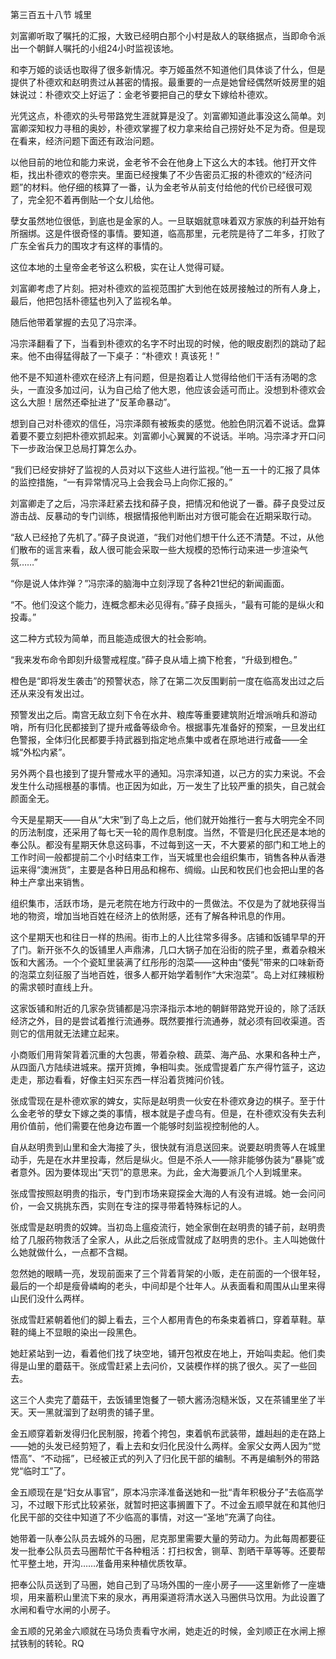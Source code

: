 

第三百五十八节 城里

刘富卿听取了嘱托的汇报，大致已经明白那个小村是敌人的联络据点，当即命令派出一个朝鲜人嘱托的小组24小时监视该地。

和李万姬的谈话也取得了很多新情况。李万姬虽然不知道他们具体谈了什么，但是提供了朴德欢和赵明贵过从甚密的情报。最重要的一点是她曾经偶然听妓房里的姐妹说过：朴德欢交上好运了：金老爷要把自己的孽女下嫁给朴德欢。

光凭这点，朴德欢的头号带路党生涯就算是没了。刘富卿知道此事没这么简单。刘富卿深知权力寻租的奥妙，朴德欢掌握了权力拿来给自己捞好处不足为奇。但是现在看来，经济问题下面还有政治问题。

以他目前的地位和能力来说，金老爷不会在他身上下这么大的本钱。他打开文件柜，找出朴德欢的卷宗夹。里面已经搜集了不少告密员汇报的朴德欢的“经济问题”的材料。他仔细的核算了一番，认为金老爷从前支付给他的代价已经很可观了，完全犯不着再倒贴一个女儿给他。

孽女虽然地位很低，到底也是金家的人。一旦联姻就意味着双方家族的利益开始有所捆绑。这是件很奇怪的事情。要知道，临高那里，元老院是待了二年多，打败了广东全省兵力的围攻才有这样的事情的。

这位本地的土皇帝金老爷这么积极，实在让人觉得可疑。

刘富卿考虑了片刻。把对朴德欢的监视范围扩大到他在妓房接触过的所有人身上，最后，他把包括朴德猛也列入了监视名单。

随后他带着掌握的去见了冯宗泽。

冯宗泽翻看了下，当看到朴德欢的名字不时出现的时候，他的眼皮剧烈的跳动了起来。他不由得猛得敲了一下桌子：“朴德欢！真该死！”

他不是不知道朴德欢在经济上有问题，但是抱着让人觉得给他们干活有汤喝的念头，一直没多加过问，认为自己给了他大恩，他应该会适可而止。没想到朴德欢会这么大胆！居然还牵扯进了“反革命暴动”。

想到自己对朴德欢的信任，冯宗泽颇有被叛卖的感觉。他脸色阴沉着不说话。盘算着要不要立刻把朴德欢抓起来。刘富卿小心翼翼的不说话。半响。冯宗泽才开口问下一步政治保卫总局打算怎么办。

“我们已经安排好了监视的人员对以下这些人进行监视。”他一五一十的汇报了具体的监控措施，“一有异常情况马上会我会马上向你汇报的。”

刘富卿走了之后，冯宗泽赶紧去找和薛子良，把情况和他说了一番。薛子良受过反游击战、反暴动的专门训练，根据情报他判断出对方很可能会在近期采取行动。

“敌人已经抢了先机了。”薛子良说道，“我们对他们想干什么还不清楚。不过，从他们散布的谣言来看，敌人很可能会采取一些大规模的恐怖行动来进一步渲染气氛……”

“你是说人体炸弹？”冯宗泽的脑海中立刻浮现了各种21世纪的新闻画面。

“不。他们没这个能力，连概念都未必见得有。”薛子良摇头，“最有可能的是纵火和投毒。”

这二种方式较为简单，而且能造成很大的社会影响。

“我来发布命令即刻升级警戒程度。”薛子良从墙上摘下枪套，“升级到橙色。”

橙色是“即将发生袭击”的预警状态，除了在第二次反围剿前一度在临高发出过之后还从来没有发出过。

预警发出之后。南宫无敌立刻下令在水井、粮库等重要建筑附近增派哨兵和游动哨，所有归化民都接到了提升戒备等级命令。根据事先准备好的预案，一旦发出红色警报，全体归化民都要手持武器到指定地点集中或者在原地进行戒备――全城“外松内紧”。

另外两个县也接到了提升警戒水平的通知。冯宗泽知道，以己方的实力来说。不会发生什么动摇根基的事情。也正因为如此，万一发生了比较严重的损失，自己就会颜面全无。

今天是星期天――自从“大宋”到了岛上之后，他们就开始推行一套与大明完全不同的历法制度，还采用了每七天一轮的周作息制度。当然，不管是归化民还是本地的奉公队。都没有星期天休息这码事，不过每到这一天，不大要紧的部门和工地上的工作时间一般都提前二个小时结束工作，当天城里也会组织集市，销售各种从香港运来得“澳洲货”，主要是各种日用品和棉布、绸缎。山民和牧民们也会把山里的各种土产拿出来销售。

组织集市，活跃市场，是元老院在地方行政中的一贯做法。不仅是为了就地获得当地的物资，增加当地百姓在经济上的依附感，还有了解各种讯息的作用。

这个星期天也和往日一样的热闹。街市上的人比往常多得多。店铺和饭铺早早的开了门。新开张不久的饭铺里人声鼎沸，几口大锅子加在沿街的院子里，煮着杂粮米饭和大酱汤。一个个瓷缸里装满了红彤彤的泡菜――这种由“倭髡”带来的口味新奇的泡菜立刻征服了当地百姓，很多人都开始学着制作“大宋泡菜”。岛上对红辣椒粉的需求顿时直线上升。

这家饭铺和附近的几家杂货铺都是冯宗泽指示本地的朝鲜带路党开设的，除了活跃经济之外，目的是尝试着推行流通券。既然要推行流通券，就必须有回收渠道。否则它的信用就无法建立起来。

小商贩们用背架背着沉重的大包裹，带着杂粮、蔬菜、海产品、水果和各种土产，从四面八方陆续进城来。摆开货摊，争相叫卖。张成雪提着广东产得竹篮子，这边走走，那边看看，好像主妇买东西一样沿着货摊问价钱。

张成雪现在是朴德欢家的婢女，实际是赵明贵一伙安在朴德欢身边的棋子。至于什么金老爷的孽女下嫁之类的事情，根本就是子虚乌有。但是，在朴德欢没有失去利用价值前，他们需要在他身边布置一个能够时刻监视控制他的人。

自从赵明贵到山里和金大海接了头，很快就有消息送回来。说要赵明贵等人在城里动手，先是在水井里投毒，然后是纵火。但是不杀人――除非能够伪装为“暴毙”或者意外。因为要体现出“天罚”的意思来。为此，金大海要派几个人到城里来。

张成雪按照赵明贵的指示，专门到市场来窥探金大海的人有没有进城。她一会问问价，一会又挑挑东西，实则在专注的探寻带着特殊标记的人。

张成雪是赵明贵的奴婢。当初岛上瘟疫流行，她全家倒在赵明贵的铺子前，赵明贵给了几服药物救活了全家人，从此之后张成雪就成了赵明贵的忠仆。主人叫她做什么她就做什么，一点都不含糊。

忽然她的眼睛一亮，发现前面来了三个背着背架的小贩，走在前面的一个很年轻，最后的一个却是瘦骨嶙峋的老头，中间却是个壮年人。从表面看和周围从山里来得山民们没什么两样。

张成雪赶紧朝着他们的脚上看去，三个人都用青色的布条束着裤口，穿着草鞋。草鞋的绳上不显眼的染出一段黑色。

她赶紧站到一边，看着他们找了块空地，铺开包袱皮在地上，开始叫卖起。他们卖得是山里的蘑菇干。张成雪赶紧上去问价，又装模作样的挑了很久。买了一些回去。

这三个人卖完了蘑菇干，去饭铺里饱餐了一顿大酱汤泡糙米饭，又在茶铺里坐了半天。天一黑就溜到了赵明贵的铺子里。

金五顺穿着新发得归化民制服，挎着个挎包，束着帆布武装带，雄赳赳的走在路上――她的头发已经剪短了，看上去和女归化民没什么两样。金家父女两人因为“觉悟高”、“不动摇”，已经被正式的列入了归化民干部的编制。不再是编制外的带路党“临时工”了。

金五顺现在是“妇女从事官”，原本冯宗泽准备送她和一批“青年积极分子”去临高学习，不过眼下形式比较紧张，就暂时把这事搁置下了。不过金五顺早就在和其他归化民干部的交往中知道了不少临高的事情，对这一“圣地”充满了向往。

她带着一队奉公队员去城外的马圈，尼克那里需要大量的劳动力。为此每周都要征发一批奉公队员去马圈帮忙干各种粗活：打扫权舍，铡草、割晒干草等等。还要帮忙平整土地，开沟……准备用来种植优质牧草。

把奉公队员送到了马圈，她自己到了马场外围的一座小房子――这里新修了一座塘坝，用来蓄积山里流下来的泉水，再用渠道将清水送入马圈供马饮用。为此设置了水闸和看守水闸的小房子。

金五顺的兄弟金六顺就在马场负责看守水闸，她走近的时候，金刘顺正在水闸上擦拭铁制的转轮。RQ

